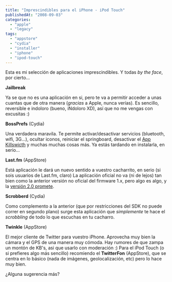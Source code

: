 ```yaml
---
title: "Imprescindibles para el iPhone - iPod Touch"
publishedAt: "2008-09-03"
categories: 
  - "apple"
  - "legacy"
tags: 
  - "appstore"
  - "cydia"
  - "installer"
  - "iphone"
  - "ipod-touch"
---
```


Esta es mi selección de aplicaciones imprescindibles. Y todas _by the face_, por cierto...

**Jailbreak**

Ya se que no es una aplicación en si, pero te va a permitir acceder a unas cuantas que de otra manera (_gracias_ a Apple, nunca verías). Es sencillo, reversible e indoloro (bueno, iNdoloro XD), así que no me vengas con excusitas :)

**BossPrefs** (Cydia)

Una verdadera maravila. Te permite activar/desactivar servicios (bluetooth, wifi, 3G...), ocultar iconos, reiniciar el springboard, desactivar el [App Killswicth](http://www.zdziarski.com/papers/killswitch.html) y muchas muchas cosas más. Ya estás tardando en instalarla, en serio...

**Last.fm** (AppStore)

Está aplicación le dará un nuevo sentido a vuestro cacharrito, en serio (si sois usuarios de Last.fm, claro) La aplicación oficial no va (ni de lejos) tan bien como la anterior versión no oficial del firmware 1.x, pero algo es algo, y la [versión 2.0 promete](http://uk.youtube.com/watch?v=041mzOzriwM).

**Scrobberd** (Cydia)

Como complemento a la anterior (que por restricciones del SDK no puede correr en segundo plano) surge esta aplicación que _simplemente_ te hace el _scrobbling_ de todo lo que escuchas en tu cacharro.

**Twinkle** (AppStore)

El mejor cliente de Twitter para vuestro iPhone. Aprovecha muy bien la cámara y el GPS de una manera muy cómoda. Hay rumores de que zampa un montón de KB's, asi que usarlo con moderación :) Para el iPod Touch (o si prefieres algo más sencillo) recomiendo el **TwitterFon** (AppStore), que se centra en lo básico (nada de imágenes, geolocalización, etc) pero lo hace muy bien.

¿Alguna sugerencia más?
